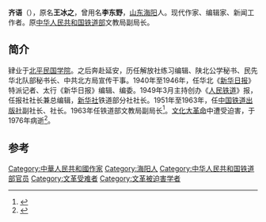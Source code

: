 '''齐语'''（{{bd|1909年|10月|1976年|8月}}），原名'''王冰之'''，曾用名'''李东野'''，[[山东|山东]][[海阳|海阳]]人。现代作家、编辑家、新闻工作者。原[[中华人民共和国|中华人民共和国]][[铁道部|铁道部]]文教局副局长。

==简介==
肄业于[[北平民国学院|北平民国学院]]。之后奔赴延安，历任解放社练习编辑、陕北公学秘书、民先华北队部秘书长、中共北方局宣传干事。1940年至1946年，任华北《[[新华日报|新华日报]]》特派记者、太行《新华日报》编辑、编委。1949年3月主持创办《[[人民铁道|人民铁道]]》报，任报社社长兼总编辑，[[新华社|新华社]]铁道部分社社长。1951年至1963年，任[[中国铁道出版社|中国铁道出版社]]副社长、社长。1963年任铁道部文教局副局长<ref>{{cite news|author=赵向红|title=毛泽东与中国铁路（上）|url=http://www.globalview.cn/readnews.asp?newsid=7666|accessdate=2015-01-18|newspaper=环球视野|deadurl=yes|archiveurl=https://web.archive.org/web/20130706185118/http://globalview.cn/ReadNews.asp?NewsID=7666|archivedate=2013-07-06}}</ref>。[[文化大革命|文化大革命]]中遭受迫害，于1976年病逝<ref>{{cite news|title=齐语 （1909--1976）|url=http://search.huaxia.com/s.jsp?iDocId=495075|accessdate=2015-01-18|newspaper=中国华夏网|deadurl=yes|archiveurl=https://web.archive.org/web/20150118114352/http://search.huaxia.com/s.jsp?iDocId=495075|archivedate=2015-01-18}}</ref>。

==参考==
{{reflist}}
{{中国政治人物小作品}}

[[Category:中華人民共和國作家|Category:中華人民共和國作家]]
[[Category:海阳人|Category:海阳人]]
[[Category:中华人民共和国铁道部官员|Category:中华人民共和国铁道部官员]]
[[Category:文革受难者|Category:文革受难者]]
[[Category:文革被迫害学者|Category:文革被迫害学者]]